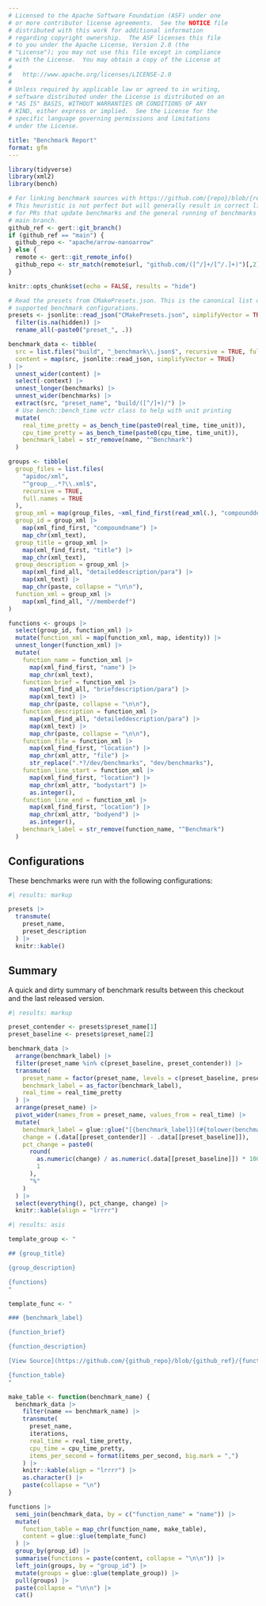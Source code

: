 ```yaml
---
# Licensed to the Apache Software Foundation (ASF) under one
# or more contributor license agreements.  See the NOTICE file
# distributed with this work for additional information
# regarding copyright ownership.  The ASF licenses this file
# to you under the Apache License, Version 2.0 (the
# "License"); you may not use this file except in compliance
# with the License.  You may obtain a copy of the License at
#
#   http://www.apache.org/licenses/LICENSE-2.0
#
# Unless required by applicable law or agreed to in writing,
# software distributed under the License is distributed on an
# "AS IS" BASIS, WITHOUT WARRANTIES OR CONDITIONS OF ANY
# KIND, either express or implied.  See the License for the
# specific language governing permissions and limitations
# under the License.

title: "Benchmark Report"
format: gfm
---
```


```r
library(tidyverse)
library(xml2)
library(bench)

# For linking benchmark sources with https://github.com/{repo}/blob/{ref}/file#Lxx
# This heuristic is not perfect but will generally result in correct links
# for PRs that update benchmarks and the general running of benchmarks on the
# main branch.
github_ref <- gert::git_branch()
if (github_ref == "main") {
  github_repo <- "apache/arrow-nanoarrow"
} else {
  remote <- gert::git_remote_info()
  github_repo <- str_match(remote$url, "github.com/([^/]+/[^/.]+)")[,2]
}

knitr::opts_chunk$set(echo = FALSE, results = "hide")
```

```r
# Read the presets from CMakePresets.json. This is the canonical list of
# supported benchmark configurations.
presets <- jsonlite::read_json("CMakePresets.json", simplifyVector = TRUE)$configurePresets |>
  filter(is.na(hidden)) |>
  rename_all(~paste0("preset_", .))
```

```r
benchmark_data <- tibble(
  src = list.files("build", "_benchmark\\.json$", recursive = TRUE, full.names = TRUE),
  content = map(src, jsonlite::read_json, simplifyVector = TRUE)
) |>
  unnest_wider(content) |>
  select(-context) |>
  unnest_longer(benchmarks) |>
  unnest_wider(benchmarks) |>
  extract(src, "preset_name", "build/([^/]+)/") |>
  # Use bench::bench_time vctr class to help with unit printing
  mutate(
    real_time_pretty = as_bench_time(paste0(real_time, time_unit)),
    cpu_time_pretty = as_bench_time(paste0(cpu_time, time_unit)),
    benchmark_label = str_remove(name, "^Benchmark")
  )
```

```r
groups <- tibble(
  group_files = list.files(
    "apidoc/xml",
    "^group__.*?\\.xml$",
    recursive = TRUE,
    full.names = TRUE
  ),
  group_xml = map(group_files, ~xml_find_first(read_xml(.), "compounddef")),
  group_id = group_xml |>
    map(xml_find_first, "compoundname") |>
    map_chr(xml_text),
  group_title = group_xml |>
    map(xml_find_first, "title") |>
    map_chr(xml_text),
  group_description = group_xml |>
    map(xml_find_all, "detaileddescription/para") |>
    map(xml_text) |>
    map_chr(paste, collapse = "\n\n"),
  function_xml = group_xml |>
    map(xml_find_all, "//memberdef")
)

functions <- groups |>
  select(group_id, function_xml) |>
  mutate(function_xml = map(function_xml, map, identity)) |>
  unnest_longer(function_xml) |>
  mutate(
    function_name = function_xml |>
      map(xml_find_first, "name") |>
      map_chr(xml_text),
    function_brief = function_xml |>
      map(xml_find_all, "briefdescription/para") |>
      map(xml_text) |>
      map_chr(paste, collapse = "\n\n"),
    function_description = function_xml |>
      map(xml_find_all, "detaileddescription/para") |>
      map(xml_text) |>
      map_chr(paste, collapse = "\n\n"),
    function_file = function_xml |>
      map(xml_find_first, "location") |>
      map_chr(xml_attr, "file") |>
      str_replace(".*?/dev/benchmarks", "dev/benchmarks"),
    function_line_start = function_xml |>
      map(xml_find_first, "location") |>
      map_chr(xml_attr, "bodystart") |>
      as.integer(),
    function_line_end = function_xml |>
      map(xml_find_first, "location") |>
      map_chr(xml_attr, "bodyend") |>
      as.integer(),
    benchmark_label = str_remove(function_name, "^Benchmark")
  )
```

## Configurations

These benchmarks were run with the following configurations:

```r
#| results: markup

presets |>
  transmute(
    preset_name,
    preset_description
  ) |>
  knitr::kable()
```

## Summary

A quick and dirty summary of benchmark results between this checkout and the last released version.

```r
#| results: markup

preset_contender <- presets$preset_name[1]
preset_baseline <- presets$preset_name[2]

benchmark_data |>
  arrange(benchmark_label) |>
  filter(preset_name %in% c(preset_baseline, preset_contender)) |>
  transmute(
    preset_name = factor(preset_name, levels = c(preset_baseline, preset_contender)),
    benchmark_label = as_factor(benchmark_label),
    real_time = real_time_pretty
  ) |>
  arrange(preset_name) |>
  pivot_wider(names_from = preset_name, values_from = real_time) |>
  mutate(
    benchmark_label = glue::glue("[{benchmark_label}](#{tolower(benchmark_label)})"),
    change = (.data[[preset_contender]] - .data[[preset_baseline]]),
    pct_change = paste0(
      round(
        as.numeric(change) / as.numeric(.data[[preset_baseline]]) * 100,
        1
      ),
      "%"
    )
  ) |>
  select(everything(), pct_change, change) |>
  knitr::kable(align = "lrrrr")
```

```r
#| results: asis

template_group <- "

## {group_title}

{group_description}

{functions}
"

template_func <- "

### {benchmark_label}

{function_brief}

{function_description}

[View Source](https://github.com/{github_repo}/blob/{github_ref}/{function_file}#L{function_line_start}-L{function_line_end})

{function_table}
"

make_table <- function(benchmark_name) {
  benchmark_data |>
    filter(name == benchmark_name) |>
    transmute(
      preset_name,
      iterations,
      real_time = real_time_pretty,
      cpu_time = cpu_time_pretty,
      items_per_second = format(items_per_second, big.mark = ",")
    ) |>
    knitr::kable(align = "lrrrr") |>
    as.character() |>
    paste(collapse = "\n")
}

functions |>
  semi_join(benchmark_data, by = c("function_name" = "name")) |>
  mutate(
    function_table = map_chr(function_name, make_table),
    content = glue::glue(template_func)
  ) |>
  group_by(group_id) |>
  summarise(functions = paste(content, collapse = "\n\n")) |>
  left_join(groups, by = "group_id") |>
  mutate(groups = glue::glue(template_group)) |>
  pull(groups) |>
  paste(collapse = "\n\n") |>
  cat()
```
